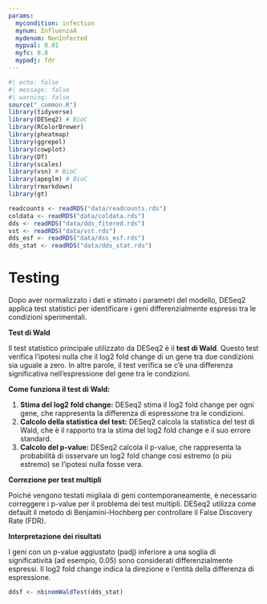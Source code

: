 ```yaml
---
params:
  mycondition: infection
  mynum: InfluenzaA
  mydenom: NonInfected
  mypval: 0.01
  myfc: 0.8
  mypadj: fdr
---
```


```r
#| echo: false
#| message: false
#| warning: false
source("_common.R")
library(tidyverse)
library(DESeq2) # BioC
library(RColorBrewer)
library(pheatmap)
library(ggrepel)
library(cowplot)
library(DT)
library(scales)
library(vsn) # BioC
library(apeglm) # BioC
library(rmarkdown)
library(gt)

readcounts <- readRDS("data/readcounts.rds")
coldata <- readRDS("data/coldata.rds")
dds <- readRDS("data/dds_fitered.rds")
vst <- readRDS("data/vst.rds")
dds_esf <- readRDS("data/dss_esf.rds")
dds_stat <- readRDS("data/dds_stat.rds")
```

# Testing {#sec-deg-test}

Dopo aver normalizzato i dati e stimato i parametri del modello, DESeq2 applica test statistici per identificare i geni differenzialmente espressi tra le condizioni sperimentali.

::: {.content-hidden when-meta="features.advanced_analysis"}
**Test di Wald**

Il test statistico principale utilizzato da DESeq2 è il **test di Wald**. Questo test verifica l'ipotesi nulla che il log2 fold change di un gene tra due condizioni sia uguale a zero. In altre parole, il test verifica se c'è una differenza significativa nell'espressione del gene tra le condizioni.

**Come funziona il test di Wald:**

1.  **Stima del log2 fold change:** DESeq2 stima il log2 fold change per ogni gene, che rappresenta la differenza di espressione tra le condizioni.
2.  **Calcolo della statistica del test:** DESeq2 calcola la statistica del test di Wald, che è il rapporto tra la stima del log2 fold change e il suo errore standard.
3.  **Calcolo del p-value:** DESeq2 calcola il p-value, che rappresenta la probabilità di osservare un log2 fold change così estremo (o più estremo) se l'ipotesi nulla fosse vera.

**Correzione per test multipli**

Poiché vengono testati migliaia di geni contemporaneamente, è necessario correggere i p-value per il problema dei test multipli. DESeq2 utilizza come default il metodo di Benjamini-Hochberg per controllare il False Discovery Rate (FDR).

**Interpretazione dei risultati**

I geni con un p-value aggiustato (padj) inferiore a una soglia di significatività (ad esempio, 0.05) sono considerati differenzialmente espressi. Il log2 fold change indica la direzione e l'entità della differenza di espressione.
:::

```r
ddsf <- nbinomWaldTest(dds_stat)

```